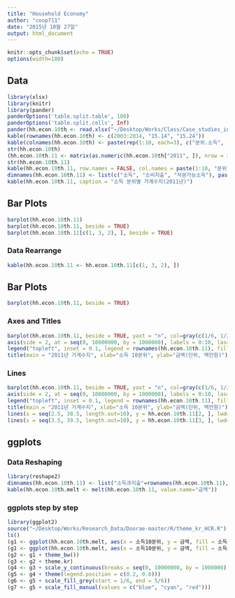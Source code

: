 ```yaml
---
title: "Household Economy"
author: "coop711"
date: "2015년 10월 27일"
output: html_document
---
```


```r
knitr::opts_chunk$set(echo = TRUE)
options(width=180)
```

## Data

```r
library(xlsx)
library(knitr)
library(pander)
panderOptions('table.split.table', 180)
panderOptions('table.split.cells', Inf)
pander(hh.econ.10th <- read.xlsx("~/Desktop/Works/Class/Case_studies_in_stat/R.WD/Households_survey/data/20151102192605.xlsx", 1, startRow=5, endRow = 18, colIndex = 3:32, header = FALSE))
kable(rownames(hh.econ.10th) <- c(2003:2014, "15.14", "15.24"))
kable(colnames(hh.econ.10th) <- paste(rep(1:10, each=3), c("분위.소득", "분위.소비지출", "분위.처분가능소득"), sep=""))
str(hh.econ.10th)
(hh.econ.10th.11 <- matrix(as.numeric(hh.econ.10th["2011", ]), nrow = 3))
str(hh.econ.10th.11)
kable(hh.econ.10th.11, row.names = FALSE, col.names = paste(1:10, "분위"), caption = "소득 분위별 가계수지(2011년)")
dimnames(hh.econ.10th.11) <- list(c("소득", "소비지출", "처분가능소득"), paste(1:10, "분위", sep=""))
kable(hh.econ.10th.11, caption = "소득 분위별 가계수지(2011년)")
```

## Bar Plots

```r
barplot(hh.econ.10th.11)
barplot(hh.econ.10th.11, beside = TRUE)
barplot(hh.econ.10th.11[c(1, 3, 2), ], beside = TRUE)
```

### Data Rearrange

```r
kable(hh.econ.10th.11 <- hh.econ.10th.11[c(1, 3, 2), ])
```

## Bar Plots

```r
barplot(hh.econ.10th.11, beside = TRUE)
```

### Axes and Titles

```r
barplot(hh.econ.10th.11, beside = TRUE, yaxt = "n", col=gray(c(1/6, 1/2, 5/6)))
axis(side = 2, at = seq(0, 10000000, by = 1000000), labels = 0:10, las=1)
legend("topleft", inset = 0.1, legend = rownames(hh.econ.10th.11), fill=gray(c(1/6, 1/2, 5/6)))
title(main = "2011년 가계수지", xlab="소득 10분위", ylab="금액(단위, 백만원)")
```

### Lines

```r
barplot(hh.econ.10th.11, beside = TRUE, yaxt = "n", col=gray(c(1/6, 1/2, 5/6)))
axis(side = 2, at = seq(0, 10000000, by = 1000000), labels = 0:10, las=1)
legend("topleft", inset = 0.1, legend = rownames(hh.econ.10th.11), fill=gray(c(1/6, 1/2, 5/6)))
title(main = "2011년 가계수지", xlab="소득 10분위", ylab="금액(단위, 백만원)")
lines(x = seq(2.5, 38.5, length.out=10), y = hh.econ.10th.11[2, ], lwd=5, col=gray(1/2))
lines(x = seq(3.5, 39.5, length.out=10), y = hh.econ.10th.11[3, ], lwd=5, col=gray(1/6))
```

## ggplots

### Data Reshaping

```r
library(reshape2)
dimnames(hh.econ.10th.11) <- list("소득과지출"=rownames(hh.econ.10th.11), "소득10분위"=colnames(hh.econ.10th.11))
kable(hh.econ.10th.melt <- melt(hh.econ.10th.11, value.name="금액"))
```

### ggplots step by step

```r
library(ggplot2)
source("~/Desktop/Works/Research_Data/Doorae-master/R/theme_kr_HCR.R")
ls()
(g1 <- ggplot(hh.econ.10th.melt, aes(x = 소득10분위, y = 금액, fill = 소득과지출)) + geom_bar(stat="identity"))
(g1 <- ggplot(hh.econ.10th.melt, aes(x = 소득10분위, y = 금액, fill = 소득과지출)) + geom_bar(stat="identity", position = "dodge"))
(g2 <- g1 + theme_bw())
(g3 <- g2 + theme.kr)
(g4 <- g3 + scale_y_continuous(breaks = seq(0, 10000000, by = 1000000), labels = 0:10) + ylab("금액(단위:백만원)") + ggtitle("2011 가계수지"))
(g5 <- g4 + theme(legend.position = c(0.2, 0.8)))
(g6 <- g5 + scale_fill_grey(start = 1/6, end = 5/6))
(g7 <- g5 + scale_fill_manual(values = c("blue", "cyan", "red")))
```